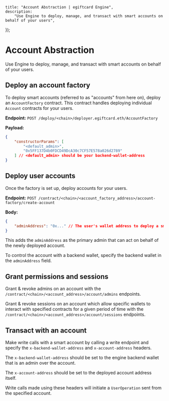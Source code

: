 
	title: "Account Abstraction | egiftcard Engine",
	description:
		"Use Engine to deploy, manage, and transact with smart accounts on behalf of your users",
});

# Account Abstraction

Use Engine to deploy, manage, and transact with smart accounts on behalf of your users.

## Deploy an account factory

To deploy smart accounts (referred to as "accounts" from here on), deploy an `AccountFactory` contract. This contract handles deploying individual `Account` contracts for your users.

**Endpoint:** `POST /deploy/<chain>/deployer.egiftcard.eth/AccountFactory`

**Payload:**

```json
{
	"constructorParams": [
		"<default_admin>",
		"0x5FF137D4b0FDCD49DcA30c7CF57E578a026d2789"
	] // <default_admin> should be your backend-wallet-address
}
```

## Deploy user accounts

Once the factory is set up, deploy accounts for your users.

**Endpoint:** `POST /contract/<chain>/<account_factory_address>/account-factory/create-account`

**Body:**

```json
{
	"adminAddress": "0x..." // The user's wallet address to deploy a smart wallet for
}
```

This adds the `adminAddress` as the primary admin that can act on behalf of the newly deployed account.

To control the account with a backend wallet, specify the backend wallet in the `adminAddress` field.

## Grant permissions and sessions

Grant & revoke admins on an account with the `/contract/<chain>/<account_address>/account/admins` endpoints.

Grant & revoke sessions on an account which allow specific wallets to interact with specified contracts for a given period of time with the `/contract/<chain>/<account_address>/account/sessions` endpoints.

## Transact with an account

Make write calls with a smart account by calling a write endpoint and specify the `x-backend-wallet-address` and `x-account-address` headers.

The `x-backend-wallet-address` should be set to the engine backend wallet that is an admin over the account.

The `x-account-address` should be set to the deployed account address itself.

Write calls made using these headers will initiate a `UserOperation` sent from the specified account.
